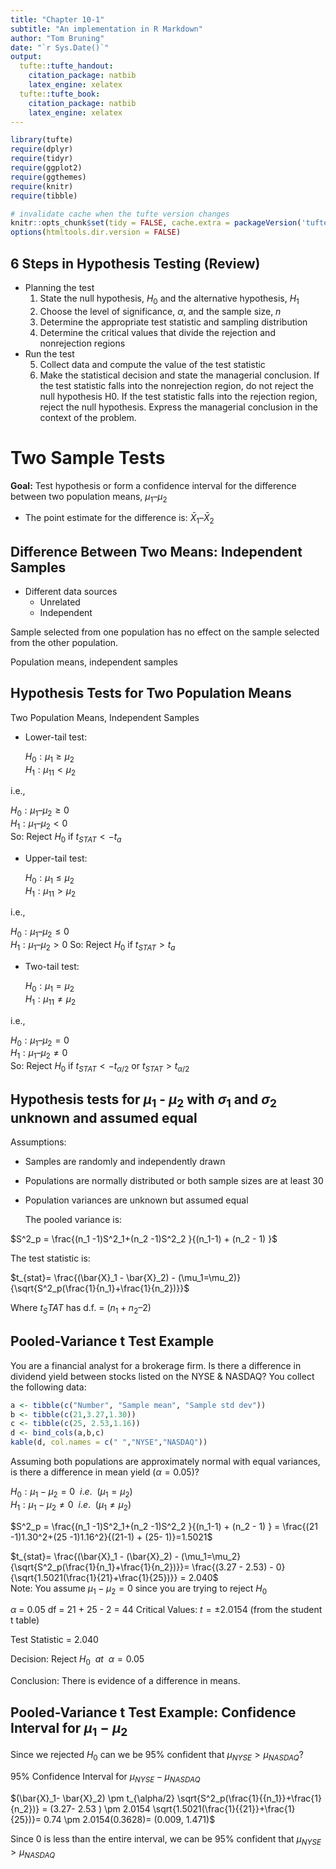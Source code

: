 ```yaml
---
title: "Chapter 10-1"
subtitle: "An implementation in R Markdown"
author: "Tom Bruning"
date: "`r Sys.Date()`"
output:
  tufte::tufte_handout:
    citation_package: natbib
    latex_engine: xelatex
  tufte::tufte_book:
    citation_package: natbib
    latex_engine: xelatex
---
```


```r
library(tufte)
require(dplyr)
require(tidyr)
require(ggplot2)
require(ggthemes)
require(knitr)
require(tibble)

# invalidate cache when the tufte version changes
knitr::opts_chunk$set(tidy = FALSE, cache.extra = packageVersion('tufte'))
options(htmltools.dir.version = FALSE)
```
## 6 Steps in Hypothesis Testing (Review)


- Planning the test
    1. State the null hypothesis, $H_0$ and the alternative hypothesis, $H_1$  
    2. Choose the level of significance, $\alpha$, and the sample size, $n$  
    3. Determine the appropriate test statistic and sampling distribution  
    4. Determine the critical values that divide the rejection and nonrejection regions  
     
- Run the test  
    5. Collect data and compute the value of the test statistic  
    6. Make the statistical decision and state the managerial conclusion.  If the test statistic falls into the nonrejection region, do not reject the null hypothesis H0. If the test statistic falls into the rejection region, reject the null hypothesis.  Express the managerial conclusion in the context of the problem.


# Two Sample Tests  


**Goal:**  Test hypothesis or form a confidence interval for the difference between two population means,  $\mu_1 – \mu_2$  

- The point estimate for the difference is:  $\bar{X}_1 – \bar{X}_2$  

## Difference Between Two Means: Independent Samples  


- Different data sources  
    - Unrelated  
    - Independent  
    
Sample selected from one population has no effect on the sample selected from the other population.


Population means, independent samples


## Hypothesis Tests for Two Population Means

Two Population Means, Independent Samples  

- Lower-tail test:  

  $H_0: \mu_1 \ge \mu_2$  
  $H_1: \mu_11 < \mu_2$  

i.e.,

  $H_0: \mu_1 – \mu_2 \ge 0$  
  $H_1: \mu_1 – \mu_2 < 0$  
  So: Reject $H_0$  if  $t_{STAT} < -t_a$

- Upper-tail test:  

  $H_0: \mu_1 \le \mu_2$  
  $H_1: \mu_11 > \mu_2$  

i.e.,

  $H_0: \mu_1 – \mu_2 \le 0$  
  $H_1: \mu_1 – \mu_2 > 0$ 
  So: Reject $H_0$  if  $t_{STAT} > t_a$

- Two-tail test:

  $H_0: \mu_1 = \mu_2$  
  $H_1: \mu_11 \ne  \mu_2$  

i.e.,

  $H_0: \mu_1 – \mu_2 = 0$  
  $H_1: \mu_1 – \mu_2 \ne 0$  
  So: Reject $H_0$  if  $t_{STAT} < -t_{\alpha/2}$ or $t_{STAT} > t_{\alpha/2}$  
  
## Hypothesis tests for $\mu_1$ - $\mu_2$ with $\sigma_1$ and $\sigma_2$ unknown and assumed equal

Assumptions:    

- Samples are randomly and independently drawn  

- Populations are normally distributed or both sample sizes are at least 30  

- Population variances are unknown but assumed equal  


  The pooled variance is:

$S^2_p = \frac{(n_1 -1)S^2_1+(n_2 -1)S^2_2 }{(n_1-1) + (n_2 - 1) }$

  The test statistic is:

$t_{stat}= \frac{(\bar{X}_1 - \bar{X}_2) - (\mu_1=\mu_2)}  {\sqrt{S^2_p(\frac{1}{n_1}+\frac{1}{n_2})}}$




  Where  $t_STAT$  has d.f. = $(n_1 + n_2 – 2)$

## Pooled-Variance t Test Example

You are a financial analyst for a brokerage firm.  Is there a difference in dividend yield between stocks listed on the NYSE & NASDAQ?  You collect the following data:  
```r
a <- tibble(c("Number", "Sample mean", "Sample std dev"))
b <- tibble(c(21,3.27,1.30))
c <- tibble(c(25, 2.53,1.16))
d <- bind_cols(a,b,c)
kable(d, col.names = c(" ","NYSE","NASDAQ"))
```


Assuming both populations are approximately normal with equal variances, is there a difference in mean yield ($\alpha = 0.05$)?

$H_0: \mu_1 - \mu_2 = 0\ \   i.e.\ \  (\mu_1 = \mu_2)$  
$H_1: \mu_1 - \mu_2 \ne 0\ \   i.e.\ \  (\mu_1 \ne \mu_2)$  

$S^2_p = \frac{(n_1 -1)S^2_1+(n_2 -1)S^2_2 }{(n_1-1) + (n_2 - 1) } = \frac{(21 -1)1.30^2+(25 -1)1.16^2}{(21-1) + (25- 1)}=1.5021$

$t_{stat}= \frac{(\bar{X}_1 - (\bar{X}_2) - (\mu_1=\mu_2}  {\sqrt{S^2_p(\frac{1}{n_1}+\frac{1}{n_2})}}= \frac{(3.27 - 2.53) - 0}  {\sqrt{1.5021(\frac{1}{21}+\frac{1}{25})}} = 2.040$  
Note: You assume $\mu_1- \mu_2 = 0$ since you are trying to reject $H_0$

$\alpha$ = 0.05
df = 21 + 25 - 2 = 44
Critical Values: $t = \pm 2.0154$ (from the student t table)

Test Statistic = 2.040

Decision: Reject $H_0\ \  at\ \  \alpha = 0.05$

Conclusion: There is evidence of a difference in means.

## Pooled-Variance t Test Example:  Confidence Interval for $\mu_1 - \mu_2$  

Since we rejected $H_0$ can we be 95% confident that $\mu_{NYSE} > \mu_{NASDAQ}$?

95% Confidence Interval for $\mu_{NYSE} - \mu_{NASDAQ}$

$(\bar{X}_1- \bar{X}_2) \pm t_{\alpha/2} \sqrt{S^2_p(\frac{1}{{n_1}}+\frac{1}{n_2})} = (3.27- 2.53 ) \pm 2.0154 \sqrt{1.5021(\frac{1}{{21}}+\frac{1}{25})}= 0.74 \pm 2.0154(0.3628)= (0.009, 1.471)$


Since 0 is less than the entire interval, we can be 95% confident that $\mu_{NYSE} > \mu_{NASDAQ}$





